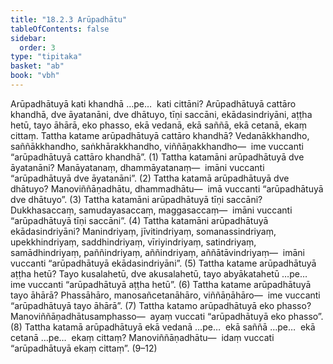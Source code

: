```yaml
---
title: "18.2.3 Arūpadhātu"
tableOfContents: false
sidebar:
  order: 3
type: "tipitaka"
basket: "ab"
book: "vbh"
---
```



<DynamicBreadcrumb />

<Division number="995" book="vbh">

<Paragraph number="3018" book="vbh">
Arūpadhātuyā kati khandhā …pe…  kati cittāni?
</Paragraph>

<Paragraph number="3019" book="vbh">
Arūpadhātuyā cattāro khandhā, dve āyatanāni, dve dhātuyo, tīṇi saccāni, ekādasindriyāni, aṭṭha hetū, tayo āhārā, eko phasso, ekā vedanā, ekā saññā, ekā cetanā, ekaṃ cittaṃ.
</Paragraph>

</Division>
<Division number="996" book="vbh">

<Paragraph number="3020" book="vbh">
Tattha katame arūpadhātuyā cattāro khandhā? Vedanākkhandho, saññākkhandho, saṅkhārakkhandho, viññāṇakkhandho—  ime vuccanti “arūpadhātuyā cattāro khandhā”. (1)
</Paragraph>

<Paragraph number="3021" book="vbh">
Tattha katamāni arūpadhātuyā dve āyatanāni? Manāyatanaṃ, dhammāyatanaṃ—  imāni vuccanti “arūpadhātuyā dve āyatanāni”. (2)
</Paragraph>

<Paragraph number="3022" book="vbh">
Tattha katamā arūpadhātuyā dve dhātuyo? Manoviññāṇadhātu, dhammadhātu—  imā vuccanti “arūpadhātuyā dve dhātuyo”. (3)
</Paragraph>

<Paragraph number="3023" book="vbh">
Tattha katamāni arūpadhātuyā tīṇi saccāni? Dukkhasaccaṃ, samudayasaccaṃ, maggasaccaṃ—  imāni vuccanti “arūpadhātuyā tīṇi saccāni”. (4)
</Paragraph>

<Paragraph number="3024" book="vbh">
Tattha katamāni arūpadhātuyā ekādasindriyāni? Manindriyaṃ, jīvitindriyaṃ, somanassindriyaṃ, upekkhindriyaṃ, saddhindriyaṃ, vīriyindriyaṃ, satindriyaṃ, samādhindriyaṃ, paññindriyaṃ, aññindriyaṃ, aññātāvindriyaṃ—  imāni vuccanti “arūpadhātuyā ekādasindriyāni”. (5)
</Paragraph>

<Paragraph number="3025" book="vbh">
Tattha katame arūpadhātuyā aṭṭha hetū? Tayo kusalahetū, dve akusalahetū, tayo abyākatahetū …pe…  ime vuccanti “arūpadhātuyā aṭṭha hetū”. (6)
</Paragraph>

<Paragraph number="3026" book="vbh">
Tattha katame arūpadhātuyā tayo āhārā? Phassāhāro, manosañcetanāhāro, viññāṇāhāro—  ime vuccanti “arūpadhātuyā tayo āhārā”. (7)
</Paragraph>

<Paragraph number="3027" book="vbh">
Tattha katamo arūpadhātuyā eko phasso? Manoviññāṇadhātusamphasso—  ayaṃ vuccati “arūpadhātuyā eko phasso”. (8)
</Paragraph>

<Paragraph number="3028" book="vbh">
Tattha katamā arūpadhātuyā ekā vedanā …pe…  ekā saññā …pe…  ekā cetanā …pe…  ekaṃ cittaṃ? Manoviññāṇadhātu—  idaṃ vuccati “arūpadhātuyā ekaṃ cittaṃ”. (9–12)
</Paragraph>
</Division>